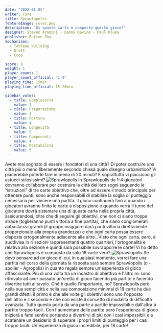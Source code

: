 ```yaml
---
date: "2022-01-05"
writer: Fora
title: Sprawlopolis
featureImage: cover.png
description: "Di quante carte è composto questo gioco?"
designer: Steven Aramini - Danny Devine - Paul Kluka
publisher: Button Shy
mechanisms:
  - Tableau building
  - Draft
  - Coop

score: 8
weight: 1
player_count: 1
player_count_official: "1-4"
playing_time: 15min
playing_time_official: 15-20min

sidebar_votes:
  - title: Complessità
    value: 1
  - title: Preparazione
    value: 1
  - title: Fortuna
    value: 4
  - title: Longevità
    value: 5
  - title: Componenti
    value: 4
  - title: Portabilità
    value: 5
---
```


<Setting>
  Avete mai sognato di essere i fondatori di una città? Di poter costruire una
  città più o meno liberamente secondo chissà quale disegno urbanistico? Vi
  piacerebbe poterlo fare in meno di 20 minuti? E soprattutto vi piacciono gli
  astucci stilosissimi?
</Setting>

<img src="./game1.jpg" alt="Sprawlopolis" />

<Rules>
  In Sprawlopolis da 1-4 giocatori dovranno collaborare per costruire la città
  dei loro sogni seguendo le “istruzioni” di tre carte obiettivo che, oltre ad
  essere il modo principale per ottenere punti, sono anche responsabili di
  stabilire la soglia di punteggio necessaria per vincere una partita. Il gioco
  continuerà fino a quando i giocatori avranno finito le carte a disposizione e
  quando verrà il turno del giocatore dovrà sistemare una di queste carte nella
  propria città, assicurandosi, oltre che di seguire gli obiettivi, che non ci
  siano troppe strade (toglieranno punti vittoria a fine partita), che siano
  conglomerati abbastanza grandi (il gruppo maggiore darà punti vittoria
  direttamente proporzionale alla propria grandezza) e che ogni carta possa
  essere disposta ortogonalmente adiacente alle altre…Visto che ogni carta,
  però, è suddivisa in 4 sezioni rappresentanti quattro quartieri,
  l'ortogonalità è relativa alla sezione e quindi sarà possibile sovrapporre le
  carte! Vi ho detto che Sprawlopolis è composto da solo 18 carte vero?
</Rules>

<img src="./game2.jpg" alt="Sprawlopolis" />

<Feedback>
  Se devo pensare ad un gioco di cui, in qualsiasi momento, vorrei fare una
  partita nel corso della giornata la risposta sarà sempre Sprawlopolis (o -
  spoiler - Agropolis) in quanto regala sempre un'esperienza di gioco
  affascinante. Più di una volta tra un incastro di obiettivo e l'altro mi sono
  ritrovato ad aver passato un'oretta di gioco facendo più partite e facendo
  divertire tutti al tavolo. Ché è quello l'importante, no? Sprawlopolis però
  nella sua semplicità e nella sua composizione minimal di 18 carte ha due
  grandi difetti: il primo è che alle volte gli obiettivi sono uno l'opposto
  dell'altro e il secondo è che non esiste il concetto di modalità di difficoltà
  avanzata. Tutto questo porta da una parte a partite impossibili e dall'altra a
  partite troppo facili. Con l'aumentare delle partite però l'esperienza di
  gioco inizierà a farsi sentire portando a divertirvi di più con i casi
  impossibili e a scatenare un desiderio di superare i propri limiti di
  punteggio per i casi troppo facili. Un'esperienza di gioco incredibile, per 18
  carte!
</Feedback>

<Instagram id="CYVyUe5lVOO" />
